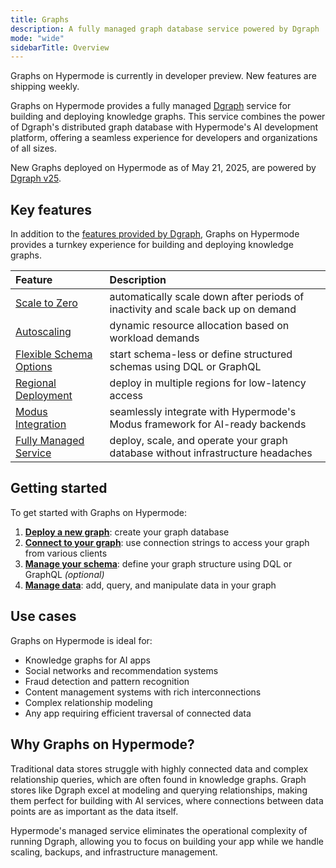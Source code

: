 ```yaml
---
title: Graphs
description: A fully managed graph database service powered by Dgraph
mode: "wide"
sidebarTitle: Overview
---
```


<Info>
  Graphs on Hypermode is currently in developer preview. New features are
  shipping weekly.
</Info>

Graphs on Hypermode provides a fully managed [Dgraph](/dgraph/overview) service
for building and deploying knowledge graphs. This service combines the power of
Dgraph's distributed graph database with Hypermode's AI development platform,
offering a seamless experience for developers and organizations of all sizes.

New Graphs deployed on Hypermode as of May 21, 2025, are powered by
[Dgraph v25](/dgraph/v25-preview).

## Key features

In addition to the [features provided by Dgraph](/dgraph/why-dgraph), Graphs on
Hypermode provides a turnkey experience for building and deploying knowledge
graphs.

| Feature                                                   | Description                                                                      |
| :-------------------------------------------------------- | :------------------------------------------------------------------------------- |
| [Scale to Zero](./manage-graph#scale-to-zero)             | automatically scale down after periods of inactivity and scale back up on demand |
| [Autoscaling](./manage-graph#autoscaling)                 | dynamic resource allocation based on workload demands                            |
| [Flexible Schema Options](./manage-schema)                | start schema-less or define structured schemas using DQL or GraphQL              |
| [Regional Deployment](./manage-graph#region-availability) | deploy in multiple regions for low-latency access                                |
| [Modus Integration](/modus/data-fetching#dgraph)          | seamlessly integrate with Hypermode's Modus framework for AI-ready backends      |
| [Fully Managed Service](./manage-graph)                   | deploy, scale, and operate your graph database without infrastructure headaches  |

## Getting started

To get started with Graphs on Hypermode:

1. **[Deploy a new graph](./provision)**: create your graph database
2. **[Connect to your graph](./connect)**: use connection strings to access your
   graph from various clients
3. **[Manage your schema](./manage-schema)**: define your graph structure using
   DQL or GraphQL _(optional)_
4. **[Manage data](./manage-data)**: add, query, and manipulate data in your
   graph

## Use cases

Graphs on Hypermode is ideal for:

- Knowledge graphs for AI apps
- Social networks and recommendation systems
- Fraud detection and pattern recognition
- Content management systems with rich interconnections
- Complex relationship modeling
- Any app requiring efficient traversal of connected data

## Why Graphs on Hypermode?

Traditional data stores struggle with highly connected data and complex
relationship queries, which are often found in knowledge graphs. Graph stores
like Dgraph excel at modeling and querying relationships, making them perfect
for building with AI services, where connections between data points are as
important as the data itself.

Hypermode's managed service eliminates the operational complexity of running
Dgraph, allowing you to focus on building your app while we handle scaling,
backups, and infrastructure management.
